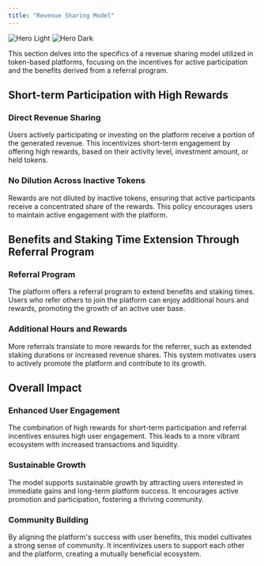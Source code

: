 ```yaml
---
title: "Revenue Sharing Model"
---
```


<img className="block dark:hidden" src="/images/revenue.jpg" alt="Hero Light" />
<img className="hidden dark:block" src="/images/revenue.jpg" alt="Hero Dark" />

This section delves into the specifics of a revenue sharing model utilized in token-based platforms, focusing on the incentives for active participation and the benefits derived from a referral program.

## Short-term Participation with High Rewards

### Direct Revenue Sharing

Users actively participating or investing on the platform receive a portion of the generated revenue. This incentivizes short-term engagement by offering high rewards, based on their activity level, investment amount, or held tokens.

### No Dilution Across Inactive Tokens

Rewards are not diluted by inactive tokens, ensuring that active participants receive a concentrated share of the rewards. This policy encourages users to maintain active engagement with the platform.

## Benefits and Staking Time Extension Through Referral Program

### Referral Program

The platform offers a referral program to extend benefits and staking times. Users who refer others to join the platform can enjoy additional hours and rewards, promoting the growth of an active user base.

### Additional Hours and Rewards

More referrals translate to more rewards for the referrer, such as extended staking durations or increased revenue shares. This system motivates users to actively promote the platform and contribute to its growth.

## Overall Impact

### Enhanced User Engagement

The combination of high rewards for short-term participation and referral incentives ensures high user engagement. This leads to a more vibrant ecosystem with increased transactions and liquidity.

### Sustainable Growth

The model supports sustainable growth by attracting users interested in immediate gains and long-term platform success. It encourages active promotion and participation, fostering a thriving community.

### Community Building

By aligning the platform's success with user benefits, this model cultivates a strong sense of community. It incentivizes users to support each other and the platform, creating a mutually beneficial ecosystem.
